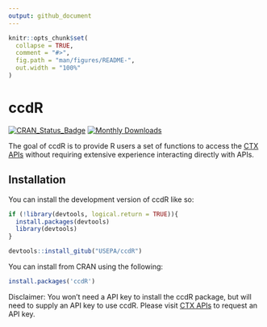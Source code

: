 ```yaml
---
output: github_document
---
```


<!-- README.md is generated from README.Rmd. Please edit that file -->

```r
knitr::opts_chunk$set(
  collapse = TRUE,
  comment = "#>",
  fig.path = "man/figures/README-",
  out.width = "100%"
)
```

# ccdR

<!-- badges: start -->
[![CRAN_Status_Badge](https://www.r-pkg.org/badges/version/ccdR)](https://cran.r-project.org/package=ccdR)
[![Monthly Downloads](https://cranlogs.r-pkg.org/badges/last-month/ccdR?color=7BAFD4)](https://cranlogs.r-pkg.org/badges/last-month/ccdR?color=7BAFD4)
<!-- badges: end -->

The goal of ccdR is to provide R users a set of functions to access the [CTX APIs](https://www.epa.gov/comptox-tools/computational-toxicology-and-exposure-apis)
without requiring extensive experience interacting directly with APIs.

## Installation

You can install the development version of ccdR like so:

``` r
if (!library(devtools, logical.return = TRUE)){
  install.packages(devtools)
  library(devtools)
}

devtools::install_gitub("USEPA/ccdR")
```
You can install from CRAN using the following:

```r
install.packages('ccdR')
```


Disclaimer: You won't need a API key to install the ccdR package, but will need to supply an API key to use ccdR. Please visit [CTX APIs](https://www.epa.gov/comptox-tools/computational-toxicology-and-exposure-apis) to request an API key. 
